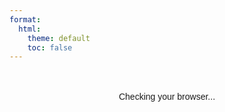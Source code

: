 ```yaml
---
format: 
  html:
    theme: default
    toc: false
---
```


```{=html}
<div style="text-align: center; padding: 20px; font-family: Arial;">
    <p id="message">Checking your browser...</p>
    
    <script>
        // Prevent multiple redirects
        if (window.location.href.includes('?redirected')) {
            document.getElementById('message').innerHTML = 'Click the link below to access the survey:<br><br><a href="https://cornell.ca1.qualtrics.com/jfe/form/SV_5cqnAHFvK4k5jUi" style="background: #007cba; color: white; padding: 15px 25px; text-decoration: none; border-radius: 5px;">Go to Survey</a>';
        } else {
            const isInAppBrowser = /FBAN|FBAV|Instagram|TwitterAndroid|Line\/|wv/.test(navigator.userAgent);
            
            if (isInAppBrowser) {
                document.getElementById('message').innerHTML = 
                    `<strong>Please open in your browser app:</strong><br><br>
                    1. Tap the ⋯ menu button<br>
                    2. Select "Open in Browser"<br><br>
                    <a href="https://cornell.ca1.qualtrics.com/jfe/form/SV_5cqnAHFvK4k5jUi" style="background: #007cba; color: white; padding: 15px 25px; text-decoration: none; border-radius: 5px;">Continue to Survey</a>`;
            } else {
                // Add parameter to prevent loop and redirect
                window.location.href = window.location.href + '?redirected=true';
                setTimeout(() => {
                    window.location.href = 'https://cornell.ca1.qualtrics.com/jfe/form/SV_5cqnAHFvK4k5jUi';
                }, 1000);
            }
        }
    </script>
</div>
```
